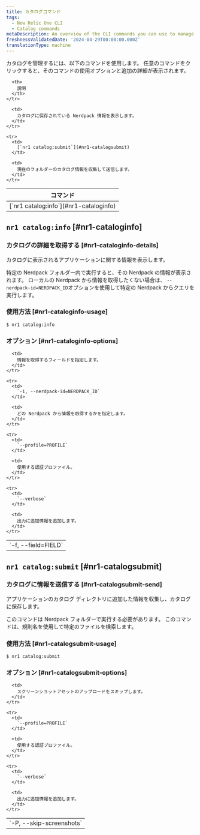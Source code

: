 ```yaml
---
title: カタログコマンド
tags:
  - New Relic One CLI
  - Catalog commands
metaDescription: An overview of the CLI commands you can use to manage your New Relic app catalog information.
freshnessValidatedDate: '2024-04-29T00:00:00.000Z'
translationType: machine
---
```


カタログを管理するには、以下のコマンドを使用します。 任意のコマンドをクリックすると、そのコマンドの使用オプションと追加の詳細が表示されます。

<table>
  <thead>
    <tr>
      <th>
        コマンド
      </th>

      <th>
        説明
      </th>
    </tr>
  </thead>

  <tbody>
    <tr>
      <td>
        [`nr1 catalog:info`](#nr1-cataloginfo)
      </td>

      <td>
        カタログに保存されている Nerdpack 情報を表示します。
      </td>
    </tr>

    <tr>
      <td>
        [`nr1 catalog:submit`](#nr1-catalogsubmit)
      </td>

      <td>
        現在のフォルダーのカタログ情報を収集して送信します。
      </td>
    </tr>
  </tbody>
</table>

## `nr1 catalog:info` [#nr1-cataloginfo]

### カタログの詳細を取得する [#nr1-cataloginfo-details]

カタログに表示されるアプリケーションに関する情報を表示します。

特定の Nerdpack フォルダー内で実行すると、その Nerdpack の情報が表示されます。 ローカルの Nerdpack から情報を取得したくない場合は、 `--nerdpack-id=NERDPACK_ID`オプションを使用して特定の Nerdpack からクエリを実行します。

### 使用方法 [#nr1-cataloginfo-usage]

`$ nr1 catalog:info`

### オプション [#nr1-cataloginfo-options]

<table>
  <tbody>
    <tr>
      <td>
        `-f, --field=FIELD`
      </td>

      <td>
        情報を取得するフィールドを指定します。
      </td>
    </tr>

    <tr>
      <td>
        `-i, --nerdpack-id=NERDPACK_ID`
      </td>

      <td>
        どの Nerdpack から情報を取得するかを指定します。
      </td>
    </tr>

    <tr>
      <td>
        `--profile=PROFILE`
      </td>

      <td>
        使用する認証プロファイル。
      </td>
    </tr>

    <tr>
      <td>
        `--verbose`
      </td>

      <td>
        出力に追加情報を追加します。
      </td>
    </tr>
  </tbody>
</table>

## `nr1 catalog:submit` [#nr1-catalogsubmit]

### カタログに情報を送信する [#nr1-catalogsubmit-send]

アプリケーションのカタログ ディレクトリに追加した情報を収集し、カタログに保存します。

このコマンドは Nerdpack フォルダーで実行する必要があります。 このコマンドは、規則名を使用して特定のファイルを検索します。

### 使用方法 [#nr1-catalogsubmit-usage]

`$ nr1 catalog:submit`

### オプション [#nr1-catalogsubmit-options]

<table>
  <tbody>
    <tr>
      <td>
        `-P, --skip-screenshots`
      </td>

      <td>
        スクリーンショットアセットのアップロードをスキップします。
      </td>
    </tr>

    <tr>
      <td>
        `--profile=PROFILE`
      </td>

      <td>
        使用する認証プロファイル。
      </td>
    </tr>

    <tr>
      <td>
        `--verbose`
      </td>

      <td>
        出力に追加情報を追加します。
      </td>
    </tr>
  </tbody>
</table>